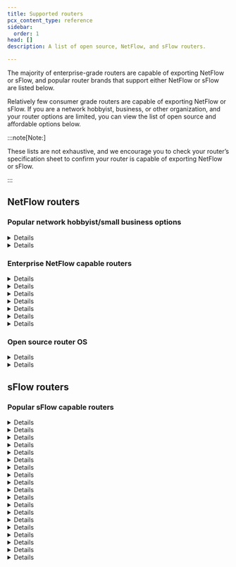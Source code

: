 ```yaml
---
title: Supported routers
pcx_content_type: reference
sidebar:
  order: 1
head: []
description: A list of open source, NetFlow, and sFlow routers.

---
```



The majority of enterprise-grade routers are capable of exporting <GlossaryTooltip term="NetFlow">NetFlow</GlossaryTooltip> or <GlossaryTooltip term="sFlow">sFlow</GlossaryTooltip>, and popular router brands that support either NetFlow or sFlow are listed below.

Relatively few consumer grade routers are capable of exporting NetFlow or sFlow. If you are a network hobbyist, business, or other organization, and your router options are limited, you can view the list of open source and affordable options below.

:::note[Note:]


These lists are not exhaustive, and we encourage you to check your router’s specification sheet to confirm your router is capable of exporting NetFlow or sFlow.


:::

## NetFlow routers

### Popular network hobbyist/small business options


<Details header="pfSense">

* [pfsense website](https://www.pfsense.org/)
* **Supported hardware model or plugin**: [softflowd](https://docs.netgate.com/pfsense/en/latest/recipes/netflow-with-softflowd.html)


</Details>


<Details header="Ubiquiti">

* [Ubiquiti website](https://www.ui.com/)
* **Supported hardware model or plugin**: UISP EdgeRouter series


</Details>

### Enterprise NetFlow capable routers


<Details header="Barracuda">

* **Supported hardware model or plugin**: CloudGen Firewall, NG Firewall


</Details>


<Details header="Cisco">

* [NetFlow/sFlow Support Matrix](https://community.cisco.com/t5/security-knowledge-base/netflow-support-matrix/ta-p/3644638?attachment-id=203270)
* **Supported hardware model or plugin**: ASR series, Catalyst series, ISR series, Nexus 1000v, Nexus 5000, Nexus 6000, Nexus 7000, Nexus 9000, WLC series, 800 series (not 860)


</Details>


<Details header="Fortinet">

* **Supported hardware model or plugin**: FortiGate series, FortiSwitch series


</Details>


<Details header="Meraki">

* [NetFlow/sFlow Support Matrix (Meraki on page 2)](https://community.cisco.com/t5/security-knowledge-base/netflow-support-matrix/ta-p/3644638?attachment-id=203270)
* **Supported hardware model or plugin**: MX series, Z1 series


</Details>


<Details header="Mikrotik">

* [MikroTik website](https://wiki.mikrotik.com/wiki/Manual:IP/Traffic_Flow)
* **Supported hardware model or plugin**: Router OS v2.9, v3, v4, and later


</Details>


<Details header="Nokia">

* **Supported hardware model or plugin**: 7950 XRS series, 7750 SR series


</Details>


<Details header="Ubiquiti">

* [Ubiquiti website](https://www.ui.com/)
* **Supported hardware model or plugin**: 7950 XRS series, 7750 SR series


</Details>

### Open source router OS


<Details header="pfSense">

* [pfSense website](https://www.pfsense.org/)
* **Supported hardware model or plugin**: [softflowd](https://docs.netgate.com/pfsense/en/latest/recipes/netflow-with-softflowd.html)


</Details>


<Details header="OpenWrt">

* [OpenWrt website](https://openwrt.org/start)
* **Supported hardware model or plugin**: [Table of supported routers](https://openwrt.org/toh/start)<br/> [OpenWrt NetFlow support](https://openwrt.org/packages/pkgdata/softflowd)


</Details>

## sFlow routers

### Popular sFlow capable routers


<Details header="Arista">

* **Supported hardware model or plugin**: 710P series, 720X series, 7010 series, 7020R series, 7050X3 series, 7060X series, 7150 series, 7160 series, 7170 series, 7250X series, 7280R series, 7300 series, 7500R series, 7800R3 series


</Details>


<Details header="Aruba">

* **Supported hardware model or plugin**: 2530 series, 2540 series, 2920 series, 2930F series, 2930M series, 3810 series, 5400R series, 8320 series, 8400 series


</Details>


<Details header="Cisco">

* [NetFlow/sFlow support matrix](https://community.cisco.com/t5/security-knowledge-base/netflow-support-matrix/ta-p/3644638?attachment-id=203270)
* **Supported hardware model or plugin**: 350 series Managed Switches, 350X series Stackable Managed Switches, 550X series Stackable Managed Switches, 8000 series Routers, ASR 9000 series Routers, Catalyst 1000 series, Catalyst 2960-L series, ME 1200 series, NCS 540 series Routers, NCS 5500 series Routers, Nexus 3000 series, Nexus 3100 series, Nexus 3200 series, Nexus 3600 series, Nexus 9200 series, Nexus 9300 series, Nexus 9500 series


</Details>


<Details header="Dell">

* **Supported hardware model or plugin**: Dell Networking N1100 series, Dell Networking N1500 series, Dell Networking N2000 series, Dell Networking N3000 series, Dell Networking N4000 series, Dell Networking C9000 series, Dell Networking S-series 10GbE switches, Dell Networking S-series 1GbE switches, Dell Networking S-series 25/40/50/100GbE switches, Dell Networking Z-series Core and Aggregation switches


</Details>


<Details header="D-Link">

* **Supported hardware model or plugin**: DXS-3400 series, DGS-3120 series, DGS-3630 series, DWS-3160-24TC, DWS-3160-24PC, DWS-4026


</Details>


<Details header="Edge-Core Networks">

* **Supported hardware model or plugin**: AS7700 series, AS5800 series, ECS4660 series, ECS4260 series, ECS4100 series, ECS4200 series, ECS4510 series, ECS3500 series, Open Networking


</Details>


<Details header="Extreme Networks">

* **Supported hardware model or plugin**: X440-G2 series, X450-G2 series, X460-G2 series, X620 series, X670-G2 series, X690 series, X770 series, X870 series, CER 2000 series, MLX series, SLX 9140, SLX 9240, SLX 9540, SLX 9850 series, VDX 6740, VDX 6940, VDX 8770, ERS 4900 series, ERS 5900 series, VSP 4000 series, VSP 8200 series, VSP 8400 series, 200 series, 8000 series


</Details>


<Details header="Fortinet">

* **Supported hardware model or plugin**: FortiGate series, FortiSwitch series


</Details>


<Details header="HPE">

* **Supported hardware model or plugin**: HPE 6600 Switch series, HPE 5900 Switch series, HPE 5700 Switch series, HPE 5500 Switch series, HPE FF 5940 Switch series, HPE FF 5950 Switch series, HPE FF 12900E Switch series


</Details>


<Details header="Hitachi">

* **Supported hardware model or plugin**: Apresia 3400 series, Apresia 5400 series, Apresia 13000 series, Apresia 15000 series, GR4000, GS4000, GS3000


</Details>


<Details header="Huawei">

* **Supported hardware model or plugin**: CloudEngine 5800 series, CloudEngine 6800 series, CloudEngine 7800 series, CloudEngine 8800 series, CloudEngine 12800 series, NetEngine 8000 series, S600-E series, S1720 series, S2700 series, S5700 series, S6720 series, S7700 series, S9700 series, S12700 series


</Details>


<Details header="Juniper">

* **Supported hardware model or plugin**: ACX5000, EX series, MX series, NFX series, OCX1100, PTX1000, PTX10000, QFX series


</Details>


<Details header="NEC">

* **Supported hardware model or plugin**: IP8800/S2500 series, IP8800/S3640 series, IP8800/S3650 series, IP8800/S3660 series, IP8800/S3830 series, IP8800/S4600 series, IP8800/S6300 series, IP8800/S6600 series, IP8800/S6700 series, IP8800/S8308 series, IP8800/S8600 series, IP8800/R8600 series, PF series (ProgrammableFlow)


</Details>


<Details header="Netgear">

* **Supported hardware model or plugin**: M4100 series, M4200 series, M4300 series, M5300 series, M6100 series, M7100 series, M7300 series, XSM7224S Switch series


</Details>


<Details header="Nokia">

* **Supported hardware model or plugin**: Service Router Linux, 7220 Interconnect Router, 7250 Interconnect Router


</Details>


<Details header="Nvidia">

* **Supported hardware model or plugin**: Cumulus Linux, NVIDIA Linux Switch, NVIDIA Onyx, SN2000 Open Ethernet Switches, SN3000 Open Ethernet Switches, SN4000 Open Ethernet Switches


</Details>


<Details header="Quanta Computer">

* **Supported hardware model or plugin**: T1000 series, T3000 series, T5000 series, T7000 series


</Details>


<Details header="ZTE">

* **Supported hardware model or plugin**: ZXR10 2900E series, ZXR10 3900E series, ZXR10 5200 series, ZXR10 5900E series


</Details>


<Details header="ZyXEL">

* **Supported hardware model or plugin**: MGS3520 series, XGS1900 series, XGS2210 series, XGS3700 series, XGS4600 series, XGS4700 series


</Details>
